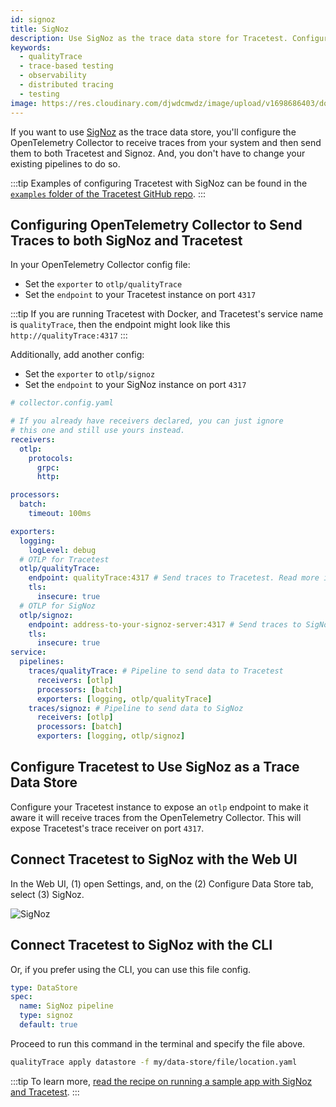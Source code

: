 ```yaml
---
id: signoz
title: SigNoz
description: Use SigNoz as the trace data store for Tracetest. Configure the OpenTelemetry Collector to receive traces and forward them to both Tracetest and SigNoz.
keywords:
  - qualityTrace
  - trace-based testing
  - observability
  - distributed tracing
  - testing
image: https://res.cloudinary.com/djwdcmwdz/image/upload/v1698686403/docs/Blog_Thumbnail_14_rsvkmo.jpg
---
```


If you want to use [SigNoz](https://signoz.io/) as the trace data store, you'll configure the OpenTelemetry Collector to receive traces from your system and then send them to both Tracetest and Signoz. And, you don't have to change your existing pipelines to do so.

:::tip
Examples of configuring Tracetest with SigNoz can be found in the [`examples` folder of the Tracetest GitHub repo](https://github.com/intelops/qualityTrace/tree/main/examples).
:::

## Configuring OpenTelemetry Collector to Send Traces to both SigNoz and Tracetest

In your OpenTelemetry Collector config file:

- Set the `exporter` to `otlp/qualityTrace`
- Set the `endpoint` to your Tracetest instance on port `4317`

:::tip
If you are running Tracetest with Docker, and Tracetest's service name is `qualityTrace`, then the endpoint might look like this `http://qualityTrace:4317`
:::

Additionally, add another config:

- Set the `exporter` to `otlp/signoz`
- Set the `endpoint` to your SigNoz instance on port `4317`

```yaml
# collector.config.yaml

# If you already have receivers declared, you can just ignore
# this one and still use yours instead.
receivers:
  otlp:
    protocols:
      grpc:
      http:

processors:
  batch:
    timeout: 100ms

exporters:
  logging:
    logLevel: debug
  # OTLP for Tracetest
  otlp/qualityTrace:
    endpoint: qualityTrace:4317 # Send traces to Tracetest. Read more in docs here:  https://docs.qualityTrace.io/configuration/connecting-to-data-stores/opentelemetry-collector
    tls:
      insecure: true
  # OTLP for SigNoz
  otlp/signoz:
    endpoint: address-to-your-signoz-server:4317 # Send traces to SigNoz. Read more in docs here: https://signoz.io/docs/tutorial/opentelemetry-binary-usage-in-virtual-machine/#opentelemetry-collector-configuration
    tls:
      insecure: true
service:
  pipelines:
    traces/qualityTrace: # Pipeline to send data to Tracetest
      receivers: [otlp]
      processors: [batch]
      exporters: [logging, otlp/qualityTrace]
    traces/signoz: # Pipeline to send data to SigNoz
      receivers: [otlp]
      processors: [batch]
      exporters: [logging, otlp/signoz]
```

## Configure Tracetest to Use SigNoz as a Trace Data Store

Configure your Tracetest instance to expose an `otlp` endpoint to make it aware it will receive traces from the OpenTelemetry Collector. This will expose Tracetest's trace receiver on port `4317`.

## Connect Tracetest to SigNoz with the Web UI

In the Web UI, (1) open Settings, and, on the (2) Configure Data Store tab, select (3) SigNoz.

![SigNoz](../img/Signoz-settings.png)

## Connect Tracetest to SigNoz with the CLI

Or, if you prefer using the CLI, you can use this file config.

```yaml
type: DataStore
spec:
  name: SigNoz pipeline
  type: signoz
  default: true
```

Proceed to run this command in the terminal and specify the file above.

```bash
qualityTrace apply datastore -f my/data-store/file/location.yaml
```

:::tip
To learn more, [read the recipe on running a sample app with SigNoz and Tracetest](/examples-tutorials/recipes/running-qualityTrace-with-signoz-pokeshop).
:::

